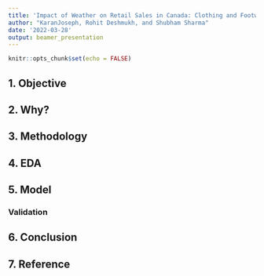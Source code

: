 ```yaml
---
title: 'Impact of Weather on Retail Sales in Canada: Clothing and Footwear Industry'
author: "KaranJoseph, Rohit Deshmukh, and Shubham Sharma"
date: '2022-03-28'
output: beamer_presentation
---
```


```r
knitr::opts_chunk$set(echo = FALSE)
```


## 1. Objective

## 2. Why?

## 3. Methodology

## 4. EDA

## 5. Model

### Validation

## 6. Conclusion

## 7. Reference



